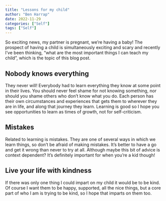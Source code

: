 ```yaml
---
title: "Lessons for my child"
author: "Ben Harrap"
date: 2022-11-29
categories: ["Self"]
tags: ["Self"]
---
```


So exciting news, my partner is pregnant, we're having a baby! The prospect of having a child is simultaneously exciting and scary and recently I've been thinking, "what are the most important things I can teach my child", which is the topic of this blog post.

## Nobody knows everything

They never will! Everybody had to learn everything they know at some point in their lives. You should never feel shame for not knowing something, nor should you shame others who don't know what you do. Each person has their own circumstances and experiences that gets them to wherever they are in life, and along that journey they learn. Learning is good so I hope you see opportunities to learn as times of growth, not for self-criticism.

## Mistakes

Related to learning is mistakes. They are one of several ways in which we learn things, so don't be afraid of making mistakes. It's better to have a go and get it wrong than never to try at all. Although maybe this bit of advice is context dependent? It's definitely important for when you're a kid though!

## Live your life with kindness

If there was only one thing I could impart on my child it would be to be kind. Of course I want them to be happy, supported, all the nice things, but a core part of who I am is trying to be kind, so I hope that imparts on them too.